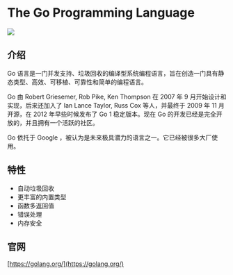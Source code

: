 
<Breadcrumb title="Go语言简介" />

# The Go Programming Language

![](https://jetzihan-img.oss-cn-beijing.aliyuncs.com/motorcycle.svg)

## 介绍

Go 语言是一门并发支持、垃圾回收的编译型系统编程语言，旨在创造一门具有静态类型、高效、可移植、可靠性和简单的编程语言。

Go 由 Robert Griesemer, Rob Pike, Ken Thompson 在 2007 年 9 月开始设计和实现，后来还加入了 Ian Lance Taylor, Russ Cox 等人，并最终于 2009 年 11 月开源，在 2012 年早些时候发布了 Go 1 稳定版本。现在 Go 的开发已经是完全开放的，并且拥有一个活跃的社区。

Go 依托于 Google ，被认为是未来极具潜力的语言之一。它已经被很多大厂使用。

## 特性

- 自动垃圾回收
- 更丰富的内置类型
- 函数多返回值
- 错误处理
- 内存安全

## 官网

[https://golang.org/](https://golang.org/)
